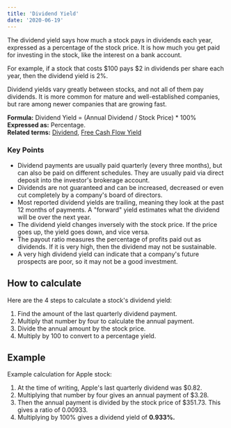 ---
title: 'Dividend Yield'
date: '2020-06-19'
---

The dividend yield says how much a stock pays in dividends each year, expressed as a percentage of the stock price. It is how much you get paid for investing in the stock, like the interest on a bank account.

For example, if a stock that costs $100 pays $2 in dividends per share each year, then the dividend yield is 2%.

Dividend yields vary greatly between stocks, and not all of them pay dividends. It is more common for mature and well-established companies, but rare among newer companies that are growing fast.

**Formula:** Dividend Yield = (Annual Dividend / Stock Price) \* 100%  
**Expressed as:** Percentage.  
**Related terms:** [Dividend](/term/dividend/), [Free Cash Flow Yield](/term/free-cash-flow-yield/)

### Key Points

-  Dividend payments are usually paid quarterly (every three months), but can also be paid on different schedules. They are usually paid via direct deposit into the investor's brokerage account.
-  Dividends are not guaranteed and can be increased, decreased or even cut completely by a company's board of directors.
-  Most reported dividend yields are trailing, meaning they look at the past 12 months of payments. A "forward" yield estimates what the dividend will be over the next year.
-  The dividend yield changes inversely with the stock price. If the price goes up, the yield goes down, and vice versa.
-  The payout ratio measures the percentage of profits paid out as dividends. If it is very high, then the dividend may not be sustainable.
-  A very high dividend yield can indicate that a company's future prospects are poor, so it may not be a good investment.

## How to calculate

Here are the 4 steps to calculate a stock's dividend yield:

1. Find the amount of the last quarterly dividend payment.
2. Multiply that number by four to calculate the annual payment.
3. Divide the annual amount by the stock price.
4. Multiply by 100 to convert to a percentage yield.

## Example

Example calculation for Apple stock:

1. At the time of writing, Apple's last quarterly dividend was $0.82.
2. Multiplying that number by four gives an annual payment of $3.28.
3. Then the annual payment is divided by the stock price of $351.73. This gives a ratio of 0.00933.
4. Multiplying by 100% gives a dividend yield of **0.933%.**

